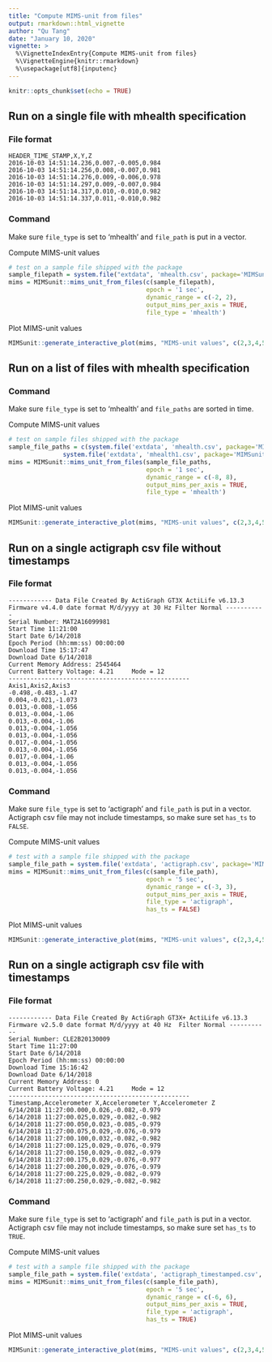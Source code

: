 ```yaml
---
title: "Compute MIMS-unit from files"
output: rmarkdown::html_vignette
author: "Qu Tang"
date: "January 10, 2020"
vignette: >
  %\VignetteIndexEntry{Compute MIMS-unit from files}
  %\VignetteEngine{knitr::rmarkdown}
  %\usepackage[utf8]{inputenc}
---
```


```r
knitr::opts_chunk$set(echo = TRUE)
```

## Run on a single file with mhealth specification

### File format

```
HEADER_TIME_STAMP,X,Y,Z
2016-10-03 14:51:14.236,0.007,-0.005,0.984
2016-10-03 14:51:14.256,0.008,-0.007,0.981
2016-10-03 14:51:14.276,0.009,-0.006,0.978
2016-10-03 14:51:14.297,0.009,-0.007,0.984
2016-10-03 14:51:14.317,0.010,-0.010,0.982
2016-10-03 14:51:14.337,0.011,-0.010,0.982
```

### Command

Make sure `file_type` is set to 'mhealth' and `file_path` is put in a vector.

Compute MIMS-unit values
```r
# test on a sample file shipped with the package
sample_filepath = system.file("extdata", 'mhealth.csv', package='MIMSunit')
mims = MIMSunit::mims_unit_from_files(c(sample_filepath), 
                                      epoch = '1 sec', 
                                      dynamic_range = c(-2, 2), 
                                      output_mims_per_axis = TRUE, 
                                      file_type = 'mhealth')
```

Plot MIMS-unit values
```r
MIMSunit::generate_interactive_plot(mims, "MIMS-unit values", c(2,3,4,5))
```

## Run on a list of files with mhealth specification

### Command

Make sure `file_type` is set to 'mhealth' and `file_paths` are sorted in time.

Compute MIMS-unit values
```r
# test on sample files shipped with the package
sample_file_paths = c(system.file('extdata', 'mhealth.csv', package='MIMSunit'),
               system.file('extdata', 'mhealth1.csv', package='MIMSunit'))
mims = MIMSunit::mims_unit_from_files(sample_file_paths, 
                                      epoch = '1 sec', 
                                      dynamic_range = c(-8, 8), 
                                      output_mims_per_axis = TRUE, 
                                      file_type = 'mhealth')
```

Plot MIMS-unit values
```r
MIMSunit::generate_interactive_plot(mims, "MIMS-unit values", c(2,3,4,5))
```

## Run on a single actigraph csv file without timestamps

### File format

```
------------ Data File Created By ActiGraph GT3X ActiLife v6.13.3 Firmware v4.4.0 date format M/d/yyyy at 30 Hz Filter Normal -----------
Serial Number: MAT2A16099981
Start Time 11:21:00
Start Date 6/14/2018
Epoch Period (hh:mm:ss) 00:00:00
Download Time 15:17:47
Download Date 6/14/2018
Current Memory Address: 2545464
Current Battery Voltage: 4.21     Mode = 12
--------------------------------------------------
Axis1,Axis2,Axis3
-0.498,-0.483,-1.47
0.004,-0.021,-1.073
0.013,-0.008,-1.056
0.013,-0.004,-1.06
0.013,-0.004,-1.06
0.013,-0.004,-1.056
0.013,-0.004,-1.056
0.017,-0.004,-1.056
0.013,-0.004,-1.056
0.017,-0.004,-1.06
0.013,-0.004,-1.056
0.013,-0.004,-1.056
```

### Command

Make sure `file_type` is set to 'actigraph' and `file_path` is put in a vector. Actigraph csv file may not include timestamps, so make sure set `has_ts` to `FALSE`.

Compute MIMS-unit values
```r
# test with a sample file shipped with the package
sample_file_path = system.file('extdata', 'actigraph.csv', package='MIMSunit')
mims = MIMSunit::mims_unit_from_files(c(sample_file_path), 
                                      epoch = '5 sec', 
                                      dynamic_range = c(-3, 3), 
                                      output_mims_per_axis = TRUE, 
                                      file_type = 'actigraph', 
                                      has_ts = FALSE)
```

Plot MIMS-unit values
```r
MIMSunit::generate_interactive_plot(mims, "MIMS-unit values", c(2,3,4,5))
```

## Run on a single actigraph csv file with timestamps

### File format

```
------------ Data File Created By ActiGraph GT3X+ ActiLife v6.13.3 Firmware v2.5.0 date format M/d/yyyy at 40 Hz  Filter Normal -----------
Serial Number: CLE2B20130009
Start Time 11:27:00
Start Date 6/14/2018
Epoch Period (hh:mm:ss) 00:00:00
Download Time 15:16:42
Download Date 6/14/2018
Current Memory Address: 0
Current Battery Voltage: 4.21     Mode = 12
--------------------------------------------------
Timestamp,Accelerometer X,Accelerometer Y,Accelerometer Z
6/14/2018 11:27:00.000,0.026,-0.082,-0.979
6/14/2018 11:27:00.025,0.029,-0.082,-0.982
6/14/2018 11:27:00.050,0.023,-0.085,-0.979
6/14/2018 11:27:00.075,0.029,-0.076,-0.979
6/14/2018 11:27:00.100,0.032,-0.082,-0.982
6/14/2018 11:27:00.125,0.029,-0.076,-0.979
6/14/2018 11:27:00.150,0.029,-0.082,-0.979
6/14/2018 11:27:00.175,0.029,-0.076,-0.977
6/14/2018 11:27:00.200,0.029,-0.076,-0.979
6/14/2018 11:27:00.225,0.029,-0.082,-0.979
6/14/2018 11:27:00.250,0.029,-0.082,-0.982
```

### Command

Make sure `file_type` is set to 'actigraph' and `file_path` is put in a vector. Actigraph csv file may not include timestamps, so make sure set `has_ts` to `TRUE`.

Compute MIMS-unit values
```r
# test with a sample file shipped with the package
sample_file_path = system.file('extdata', 'actigraph_timestamped.csv', package='MIMSunit')
mims = MIMSunit::mims_unit_from_files(c(sample_file_path), 
                                      epoch = '5 sec', 
                                      dynamic_range = c(-6, 6), 
                                      output_mims_per_axis = TRUE, 
                                      file_type = 'actigraph', 
                                      has_ts = TRUE)
```

Plot MIMS-unit values
```r
MIMSunit::generate_interactive_plot(mims, "MIMS-unit values", c(2,3,4,5))
```